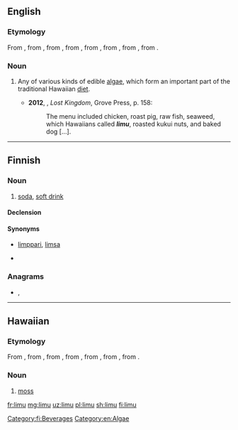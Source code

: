 ==English==
{{wikipedia|Limu (algae)}}
===Etymology===
From {{etyl|haw|en}} {{m|haw|limu}}, from {{etyl|poz-pep-pro|en}} {{m|poz-pep-pro|*rimu}}, from {{etyl|poz-pnp-pro|en}} {{m|poz-pnp-pro|*rimu}}, from {{etyl|poz-pol-pro|en}} {{m|poz-pol-pro|*rimu}}, from {{etyl|poz-oce-pro|en}} {{m|poz-oce-pro|*limut}}, from {{etyl|pqe-pro|en}} {{m|pqe-pro|*limut}}, from {{etyl|poz-cet-pro|en}} {{m|poz-cet-pro|*limut}}, from {{etyl|poz-pro|en}} {{m|poz-pro|*limut}}.

===Noun===
{{en-noun|~}}

# {{lb|en|Hawaii}} Any of various kinds of edible [[algae]], which form an important part of the traditional Hawaiian [[diet]].
#*'''2012''', {{w|Julia Flynn Siler}}, ''Lost Kingdom'', Grove Press, p. 158:
#*:The menu included chicken, roast pig, raw fish, seaweed, which Hawaiians called '''''limu''''', roasted kukui nuts, and baked dog […].

----

==Finnish==

===Noun===
{{fi-noun}}

# {{label|fi|colloquial}} [[soda]], [[soft drink]]

====Declension====
{{fi-decl-valo|lim|||u|a}}

====Synonyms====
* {{qualifier|colloquial}} [[limppari]], [[limsa]]
* {{l|fi|limonaati}}

===Anagrams===
* {{l|fi|Lumi}}, {{l|fi|lumi}}

[[Category:fi:Beverages]]
[[Category:en:Algae]]

----

==Hawaiian==

===Etymology===
From {{etyl|poz-pep-pro|haw}} {{m|poz-pep-pro|*rimu}}, from {{etyl|poz-pnp-pro|haw}} {{m|poz-pnp-pro|*rimu}}, from {{etyl|poz-pol-pro|haw}} {{m|poz-pol-pro|*rimu}}, from {{etyl|poz-oce-pro|haw}} {{m|poz-oce-pro|*limut}}, from {{etyl|pqe-pro|haw}} {{m|pqe-pro|*limut}}, from {{etyl|poz-cet-pro|haw}} {{m|poz-cet-pro|*limut}}, from {{etyl|poz-pro|haw}} {{m|poz-pro|*limut}}.

===Noun===
{{head|haw|noun}}

# [[moss]] {{gloss|plants of the division Bryophyta}}

[[fr:limu]]
[[mg:limu]]
[[uz:limu]]
[[pl:limu]]
[[sh:limu]]
[[fi:limu]]